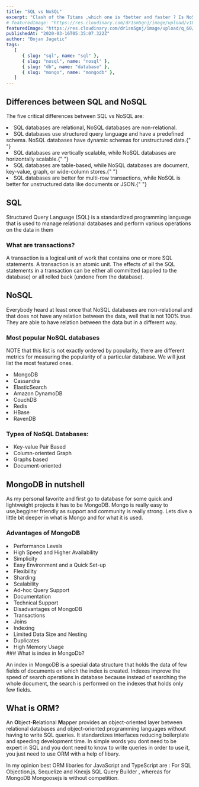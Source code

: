 ```yaml
---
title: "SQL vs NoSQL"
excerpt: "Clash of the Titans ,which one is fbetter and faster ? Is NoSQL faster than SQL? Not really, as well as the SQL is not faster than NoSQL. Which one to choose than? Both have advantages and disadvantages, lets dig deeper and findout. "
# featuredImage: "https://res.cloudinary.com/dr1sm5gnj/image/upload/v1645127894/igutech/b12_dk90fa.jpg"
featuredImage: "https://res.cloudinary.com/dr1sm5gnj/image/upload/q_60/v1645140440/igutech/tobias-fischer-PkbZahEG2Ng-unsplash_i3cx8b.jpg"
publishedAt: "2020-03-16T05:35:07.322Z"
author: "Bojan Jagetic"
tags:
   [
      { slug: "sql", name: "sql" },
      { slug: "nosql", name: "nosql" },
      { slug: "db", name: "database" },
      { slug: "mongo", name: "mongodb" },
   ]
---
```


## Differences between SQL and NoSQL

The five critical differences between SQL vs NoSQL are:

<LgList>
   <li>SQL databases are relational, NoSQL databases are non-relational. </li>
   <li>
      SQL databases use structured query language and have a predefined schema.
      NoSQL databases have dynamic schemas for unstructured data.{" "}
   </li>
   <li>
      SQL databases are vertically scalable, while NoSQL databases are
      horizontally scalable.{" "}
   </li>
   <li>
      SQL databases are table-based, while NoSQL databases are document,
      key-value, graph, or wide-column stores.{" "}
   </li>
   <li>
      SQL databases are better for multi-row transactions, while NoSQL is better
      for unstructured data like documents or JSON.{" "}
   </li>
</LgList>

## SQL

Structured Query Language (SQL) is a standardized programming language that is used to manage relational databases and perform various operations on the data in them

### What are transactions?

<QouteComponent>
   A transaction is a logical unit of work that contains one or more SQL
   statements. A transaction is an atomic unit. The effects of all the SQL
   statements in a transaction can be either all committed (applied to the
   database) or all rolled back (undone from the database).
</QouteComponent>

## NoSQL

Everybody heard at least once that NoSQL databases are non-relational and that does not have any relation between the data, well that is not 100% true. They are able to have relation between the data but in a different way.

### Most popular NoSQL databases

NOTE that this list is not exactly ordered by popularity, there are different metrics for measuring the popularity of a particular database. We will just list the most featured ones.

<SmList>
   <li>MongoDB </li>
   <li>Cassandra </li>
   <li>ElasticSearch </li>
   <li>Amazon DynamoDB </li>
   <li>CouchDB </li>
   <li>Redis </li>
   <li>HBase </li>
   <li>RavenDB </li>
</SmList>

### Types of NoSQL Databases:

<SmList>
   <li>Key-value Pair Based </li>
   <li>Column-oriented Graph </li>
   <li>Graphs based </li>
   <li>Document-oriented </li>
</SmList>

## MongoDB in nutshell

As my personal favorite and first go to database for some quick and lightweight projects it has to be MongoDB.
Mongo is really easy to use,begginer friendly as support and community is really strong. Lets dive a little bit deeper in
what is Mongo and for what it is used.

### Advantages of MongoDB

<SmList>

<li>Performance Levels</li>
<li>High Speed and Higher Availability</li>
<li>Simplicity</li>
<li>Easy Environment and a Quick Set-up</li>
<li>Flexibility</li>
<li>Sharding</li>
<li>Scalability</li>
<li>Ad-hoc Query Support</li>
<li>Documentation</li>
<li>Technical Support</li>
<li>Disadvantages of MongoDB</li>
<li>Transactions</li>
<li>Joins</li>
<li>Indexing</li>
<li>Limited Data Size and Nesting</li>
<li>Duplicates</li>
<li>High Memory Usage </li>
</SmList>
### What is index in MongoDb?

An index in MongoDB is a special data structure that holds the data of few fields of documents on which the index is created. Indexes improve the speed of search operations in database because instead of searching the whole document, the search is performed on the indexes that holds only few fields.

## What is ORM?

An <b>O</b>bject-<b>R</b>elational <b>M</b>apper provides an object-oriented layer between relational databases and object-oriented programming languages without having to write SQL queries. It standardizes interfaces reducing boilerplate and speeding development time.
In simple words you dont need to be expert in SQL and you dont need to know to write queries in order to use it, you just need to use ORM with a help of libary.

In my opinion best ORM libaries for JavaScript and TypeScript are : For SQL <Link href="https://vincit.github.io/objection.js/">Objection.js</Link>, <Link href="https://sequelize.org/">Sequelize</Link> and <Link href="https://knexjs.org/">Knexjs SQL Query Builder</Link> , whereas for MongoDB <Link href="https://mongoosejs.com/">Mongoosejs </Link> is without competition.

